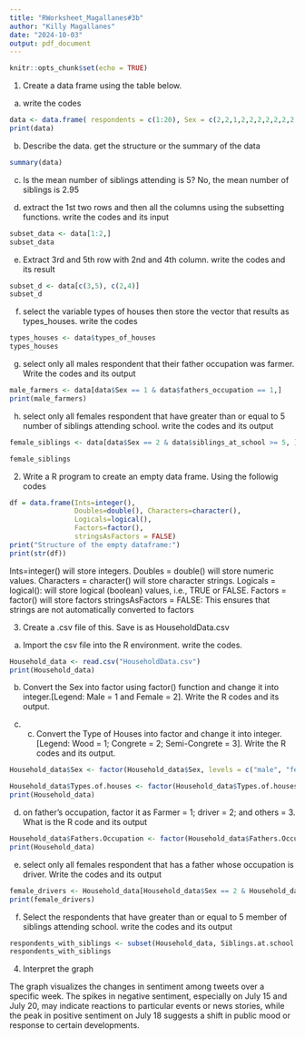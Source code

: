 ```yaml
---
title: "RWorksheet_Magallanes#3b"
author: "Killy Magallanes"
date: "2024-10-03"
output: pdf_document
---
```


```r
knitr::opts_chunk$set(echo = TRUE)
```

1. Create a data frame using the table below.

a. write the codes
```r
data <- data.frame( respondents = c(1:20), Sex = c(2,2,1,2,2,2,2,2,2,2,1,2,2,2,2,2,2,2,1,2), fathers_occupation = c(1,3,3,3,1,2,3,1,1,1,3,2,1,3,3,1,3,1,2,1), persons_at_home = c(5,7,3,8,5,9,6,7,8,4,7,5,4,7,8,8,3,11,7,6), siblings_at_school = c(6,4,4,1,2,1,5,3,1,2,3,2,5,5,2,1,2,5,3,2), types_of_houses =c(1,2,3,1,1,3,3,1,2,3,2,3,2,2,3,3,3,3,3,2))
print(data)
```

b. Describe the data. get the structure or the summary of the data

```r
summary(data)
```

c. Is the mean number of siblings attending is 5?
No, the  mean number of siblings is 2.95

d. extract the 1st two rows and then all the columns using the subsetting functions. write the codes and its input

```r
subset_data <- data[1:2,]
subset_data
```

e. Extract 3rd and 5th row with 2nd and 4th column. write the codes and its result

```r
subset_d <- data[c(3,5), c(2,4)]
subset_d
```

f. select the variable types of houses then store the vector that results as types_houses. write the codes
```r
types_houses <- data$types_of_houses
types_houses
```
g. select only all males respondent that their father occupation was farmer. Write the codes and its output

```r
male_farmers <- data[data$Sex == 1 & data$fathers_occupation == 1,]
print(male_farmers)
```

h. select only all females respondent that have greater than or equal to 5 number of siblings attending school. write the codes and its output


```r
female_siblings <- data[data$Sex == 2 & data$siblings_at_school >= 5, ]

female_siblings
```

2. Write a R program to create an empty data frame. Using the followig codes

```r
df = data.frame(Ints=integer(), 
                Doubles=double(), Characters=character(),
                Logicals=logical(),
                Factors=factor(),
                stringsAsFactors = FALSE)
print("Structure of the empty dataframe:")
print(str(df))
```
Ints=integer() will store integers.
Doubles = double() will store numeric values.
Characters = character() will store character strings.
Logicals = logical(): will store logical (boolean) values, i.e., TRUE or FALSE.
Factors = factor() will store factors
stringsAsFactors = FALSE: This ensures that strings are not automatically converted to factors


3. Create a .csv file of this.  Save is as HouseholdData.csv
a. Import the csv file into the R environment. write the codes.
```r
Household_data <- read.csv("HouseholdData.csv")
print(Household_data)
```
b. Convert the Sex into factor using factor() function and change it into integer.[Legend:
Male = 1 and Female = 2]. Write the R codes and its output.

c. c. Convert the Type of Houses into factor and change it into integer. [Legend: Wood
= 1; Congrete = 2; Semi-Congrete = 3]. Write the R codes and its output.

```r
Household_data$Sex <- factor(Household_data$Sex, levels = c("male", "female"), labels = c(1, 2))

Household_data$Types.of.houses <- factor(Household_data$Types.of.houses, levels = c("wood", "congrete", "semi-congrete"), labels = c(1,2,3))
print(Household_data)
```

d. on father's occupation, factor it  as Farmer = 1; driver = 2; and others = 3. What is the R code and its output

```r
Household_data$Fathers.Occupation <- factor(Household_data$Fathers.Occupation, levels = c(1,2,3), labels = c("Farmer", "Driver", "Others"))
print(Household_data)
```
e. select only all females respondent that has a father whose occupation is driver. Write the codes and its output

```r
female_drivers <- Household_data[Household_data$Sex == 2 & Household_data$Fathers.Occupation == "Driver", ]
print(female_drivers)
```
f. Select the respondents that have greater than or equal to 5 member of siblings attending school. write the codes and its output

```r
respondents_with_siblings <- subset(Household_data, Siblings.at.school >= 5)
respondents_with_siblings
```
4. Interpret the graph

The graph visualizes the changes in sentiment among tweets over a specific week. The spikes in negative sentiment, especially on July 15 and July 20, may indicate reactions to particular events or news stories, while the peak in positive sentiment on July 18 suggests a shift in public mood or response to certain developments.


